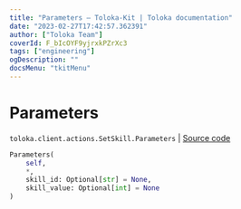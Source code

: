 ```yaml
---
title: "Parameters — Toloka-Kit | Toloka documentation"
date: "2023-02-27T17:42:57.362391"
author: ["Toloka Team"]
coverId: F_bIcOYF9yjrxkPZrXc3
tags: ["engineering"]
ogDescription: ""
docsMenu: "tkitMenu"
---
```


# Parameters
`toloka.client.actions.SetSkill.Parameters` | [Source code](https://github.com/Toloka/toloka-kit/blob/v1.1.4/src/client/actions.py#L178)

```python
Parameters(
    self,
    *,
    skill_id: Optional[str] = None,
    skill_value: Optional[int] = None
)
```